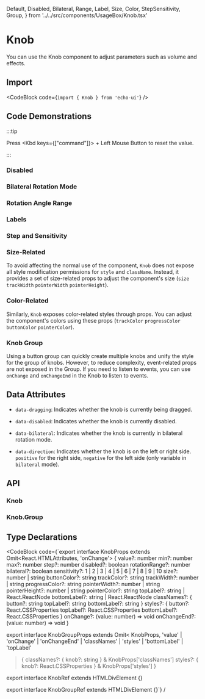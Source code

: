   Default,
  Disabled,
  Bilateral,
  Range,
  Label,
  Size,
  Color,
  StepSensitivity,
  Group,
} from '../../src/components/UsageBox/Knob.tsx'

# Knob

You can use the Knob component to adjust parameters such as volume and effects.

## Import

<CodeBlock code={`import { Knob } from 'echo-ui'`} />

## Code Demonstrations

:::tip

Press <Kbd keys={["command"]}> + Left Mouse Button</Kbd> to reset the value.

:::

<Default />

### Disabled

<Disabled />

### Bilateral Rotation Mode

<Bilateral />

### Rotation Angle Range

<Range />

### Labels

<Label />

### Step and Sensitivity

<StepSensitivity />

### Size-Related

<Size />

To avoid affecting the normal use of the component, `Knob` does not expose all style modification permissions for `style` and `className`. Instead, it provides a set of size-related props to adjust the component's size (`size` `trackWidth` `pointerWidth` `pointerHeight`).

### Color-Related

<Color />

Similarly, `Knob` exposes color-related styles through props. You can adjust the component's colors using these props (`trackColor` `progressColor` `buttonColor` `pointerColor`).

### Knob Group

<Group />

Using a button group can quickly create multiple knobs and unify the style for the group of knobs. However, to reduce complexity, event-related props are not exposed in the Group. If you need to listen to events, you can use `onChange` and `onChangeEnd` in the Knob to listen to events.

## Data Attributes

- `data-dragging`: Indicates whether the knob is currently being dragged.

- `data-disabled`: Indicates whether the knob is currently disabled.

- `data-bilateral`: Indicates whether the knob is currently in bilateral rotation mode.

- `data-direction`: Indicates whether the knob is on the left or right side. `positive` for the right side, `negative` for the left side (only variable in `bilateral` mode).

## API

### Knob

<KnobAPITable />

### Knob.Group

<KnobGroupAPITable />

## Type Declarations

<CodeBlock code={`export interface KnobProps extends Omit<React.HTMLAttributes<HTMLDivElement>, 'onChange'> {
  value?: number
  min?: number
  max?: number
  step?: number
  disabled?: boolean
  rotationRange?: number
  bilateral?: boolean
  sensitivity?: 1 | 2 | 3 | 4 | 5 | 6 | 7 | 8 | 9 | 10
  size?: number | string
  buttonColor?: string
  trackColor?: string
  trackWidth?: number | string
  progressColor?: string
  pointerWidth?: number | string
  pointerHeight?: number | string
  pointerColor?: string
  topLabel?: string | React.ReactNode
  bottomLabel?: string | React.ReactNode
  classNames?: {
    button?: string
    topLabel?: string
    bottomLabel?: string
  }
  styles?: {
    button?: React.CSSProperties
    topLabel?: React.CSSProperties
    bottomLabel?: React.CSSProperties
  }
  onChange?: (value: number) => void
  onChangeEnd?: (value: number) => void
}

export interface KnobGroupProps
  extends Omit<
    KnobProps,
    'value' | 'onChange' | 'onChangeEnd' | 'classNames' | 'styles' | 'bottomLabel' | 'topLabel'
  > {
  classNames?: { knob?: string } & KnobProps['classNames']
  styles?: { knob?: React.CSSProperties } & KnobProps['styles']
}

export interface KnobRef extends HTMLDivElement {}

export interface KnobGroupRef extends HTMLDivElement {}`} /

>
